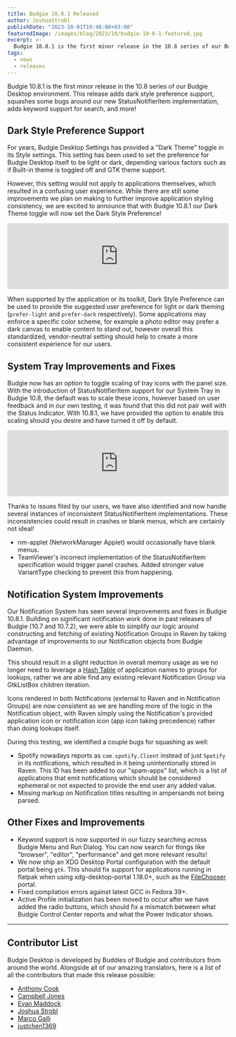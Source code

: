 ```yaml
---
title: Budgie 10.8.1 Released
author: JoshuaStrobl
publishDate: "2023-10-01T19:46:00+03:00"
featuredImage: /images/blog/2023/10/budgie-10-8-1-featured.jpg
excerpt: >-
  Budgie 10.8.1 is the first minor release in the 10.8 series of our Budgie Desktop environment. This release adds dark style preference support, squashes some bugs around our new StatusNotifierItem implementation, adds keyword support for search, and more!
tags:
  - news
  - releases
---
```


Budgie 10.8.1 is the first minor release in the 10.8 series of our Budgie Desktop environment. This release adds dark style preference support, squashes some bugs around our new StatusNotifierItem implementation, adds keyword support for search, and more!

## Dark Style Preference Support

For years, Budgie Desktop Settings has provided a "Dark Theme" toggle in its Style settings. This setting has been used to set the preference for Budgie Desktop itself to be light or dark, depending various factors such as if Built-in theme is toggled off and GTK theme support.

However, this setting would not apply to applications themselves, which resulted in a confusing user experience. While there are still some improvements we plan on making to further improve application styling consistency, we are excited to announce that with Budgie 10.8.1 our Dark Theme toggle will now set the Dark Style Preference!

<iframe
  title="Budgie Desktop Now Support Dark Style Preference"
  width="100%"
  src="https://tilvids.com/videos/embed/672fd276-077d-49c3-8e21-12ae48282f6c?loop=1&amp;muted=1&amp;title=0&amp;warningTitle=0&amp;peertubeLink=0&amp;p2p=0"
  frameBorder="0"
  allowFullScreen
  sandbox="allow-same-origin allow-scripts allow-popups"
  style={{
    aspectRatio: "16 / 9",
  }}
></iframe>

When supported by the application or its toolkit, Dark Style Preference can be used to provide the suggested user preference for light or dark theming (`prefer-light` and `prefer-dark` respectively). Some applications may enforce a specific color scheme, for example a photo editor may prefer a dark canvas to enable content to stand out, however overall this standardized, vendor-neutral setting should help to create a more consistent experience for our users.

## System Tray Improvements and Fixes

Budgie now has an option to toggle scaling of tray icons with the panel size. With the introduction of StatusNotifierItem support for our System Tray in Budgie 10.8, the default was to scale these icons, however based on user feedback and in our own testing, it was found that this did not pair well with the Status Indicator. With 10.8.1, we have provided the option to enable this scaling should you desire and have turned it off by default.

<iframe
  title="Budgie Desktop 10.8.1: System Tray Icon Scaling"
  width="100%"
  src="https://tilvids.com/videos/embed/640a8b30-6b0b-4a5f-a8cd-264dca4c402d?loop=1&amp;muted=1&amp;warningTitle=0&amp;peertubeLink=0&amp;p2p=0"
  frameBorder="0"
  allowFullScreen
  sandbox="allow-same-origin allow-scripts allow-popups"
  style={{
    aspectRatio: "16 / 9",
  }}
></iframe>

Thanks to issues filed by our users, we have also identified and now handle several instances of inconsistent StatusNotifierItem implementations. These inconsistencies could result in crashes or blank menus, which are certainly not ideal!

- nm-applet (NetworkManager Applet) would occasionally have blank menus.
- TeamViewer's incorrect implementation of the StatusNotifierItem specification would trigger panel crashes. Added stronger value VariantType checking to prevent this from happening.

## Notification System Improvements

Our Notification System has seen several improvements and fixes in Budgie 10.8.1. Building on significant notification work done in past releases of Budgie (10.7 and 10.7.2), we were able to simplify our logic around constructing and fetching of existing Notification Groups in Raven by taking advantage of improvements to our Notification objects from Budgie Daemon.

This should result in a slight reduction in overall memory usage as we no longer need to leverage a [Hash Table](https://en.wikipedia.org/wiki/Hash_table) of application names to groups for lookups, rather we are able find any existing relevant Notification Group via GtkListBox children iteration.

Icons rendered in both Notifications (external to Raven and in Notification Groups) are now consistent as we are handling more of the logic in the Notification object, with Raven simply using the Notification's provided application icon or notification icon (app icon taking precedence) rather than doing lookups itself.

During this testing, we identified a couple bugs for squashing as well:

- Spotify nowadays reports as `com.spotify.Client` instead of just `Spotify` in its notifications, which resulted in it being unintentionally stored in Raven. This ID has been added to our "spam-apps" list, which is a list of applications that emit notifications which should be considered ephemeral or not expected to provide the end user any added value.
- Missing markup on Notification titles resulting in ampersands not being parsed.

## Other Fixes and Improvements

- Keyword support is now supported in our fuzzy searching across Budgie Menu and Run Dialog. You can now search for things like "browser", "editor", "performance" and get more relevant results!
- We now ship an XDG Desktop Portal configuration with the default portal being `gtk`. This should fix support for applications running in flatpak when using xdg-desktop-portal 1.18.0+, such as the [FileChooser](https://flatpak.github.io/xdg-desktop-portal/#gdbus-org.freedesktop.portal.FileChooser) portal.
- Fixed compilation errors against latest GCC in Fedora 39+.
- Active Profile initialization has been moved to occur after we have added the radio buttons, which should fix a mismatch between what Budgie Control Center reports and what the Power Indicator shows.

---

## Contributor List

Budgie Desktop is developed by Buddies of Budgie and contributors from around the world. Alongside all of our amazing translators, here is a list of all the contributors that made this release possible:

- [Anthony Cook](https://github.com/acook)
- [Campbell Jones](https://github.com/serebit?ref=buddiesofbudgie.org)
- [Evan Maddock](https://github.com/EbonJaeger?ref=buddiesofbudgie.org)
- [Joshua Strobl](https://github.com/JoshStrobl?ref=buddiesofbudgie.org)
- [Marco Galli](https://github.com/Gaarco?ref=buddiesofbudgie.org)
- [justchen1369](https://github.com/justchen1369?ref=buddiesofbudgie.org)

<OCCallout />
